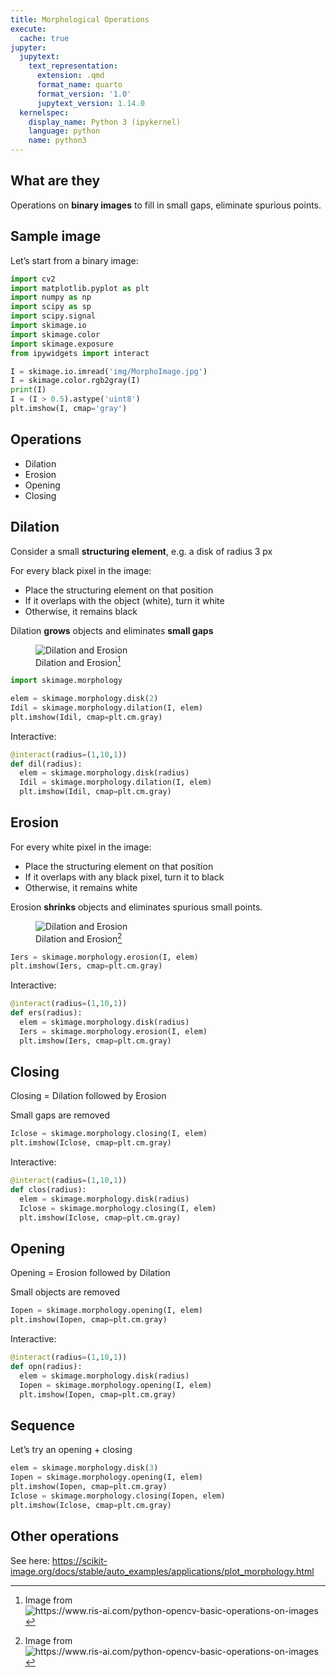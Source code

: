 ```yaml
---
title: Morphological Operations
execute: 
  cache: true
jupyter:
  jupytext:
    text_representation:
      extension: .qmd
      format_name: quarto
      format_version: '1.0'
      jupytext_version: 1.14.0
  kernelspec:
    display_name: Python 3 (ipykernel)
    language: python
    name: python3
---
```


## What are they

Operations on **binary images** to fill in small gaps, eliminate spurious points.

## Sample image

Let's start from a binary image:

```python
import cv2
import matplotlib.pyplot as plt
import numpy as np
import scipy as sp
import scipy.signal
import skimage.io
import skimage.color
import skimage.exposure
from ipywidgets import interact

I = skimage.io.imread('img/MorphoImage.jpg')
I = skimage.color.rgb2gray(I)
print(I)
I = (I > 0.5).astype('uint8')
plt.imshow(I, cmap='gray')
```

## Operations

- Dilation
- Erosion
- Opening 
- Closing

## Dilation

Consider a small **structuring element**, e.g. a disk of radius 3 px

For every black pixel in the image:

- Place the structuring element on that position
- If it overlaps with the object (white), turn it white
- Otherwise, it remains black

Dilation **grows** objects and eliminates **small gaps**

![Dilation and Erosion[^srcDilEros]](img/DilationAndErosion.jpg)

[^srcDilEros]: Image from ![https://www.ris-ai.com/python-opencv-basic-operations-on-images](https://www.ris-ai.com/python-opencv-basic-operations-on-images)

```python
import skimage.morphology

elem = skimage.morphology.disk(2)
Idil = skimage.morphology.dilation(I, elem)
plt.imshow(Idil, cmap=plt.cm.gray)
```

Interactive:
```python
@interact(radius=(1,10,1))
def dil(radius):
  elem = skimage.morphology.disk(radius)
  Idil = skimage.morphology.dilation(I, elem)
  plt.imshow(Idil, cmap=plt.cm.gray)
```

## Erosion

For every white pixel in the image:

- Place the structuring element on that position
- If it overlaps with any black pixel, turn it to black
- Otherwise, it remains white

Erosion **shrinks** objects and eliminates spurious small points.

![Dilation and Erosion[^srcDilEros]](img/DilationAndErosion.jpg)

```python
Iers = skimage.morphology.erosion(I, elem)
plt.imshow(Iers, cmap=plt.cm.gray)
```

Interactive:
```python
@interact(radius=(1,10,1))
def ers(radius):
  elem = skimage.morphology.disk(radius)
  Iers = skimage.morphology.erosion(I, elem)
  plt.imshow(Iers, cmap=plt.cm.gray)
```


## Closing

Closing = Dilation followed by Erosion

Small gaps are removed

```python
Iclose = skimage.morphology.closing(I, elem)
plt.imshow(Iclose, cmap=plt.cm.gray)
```

Interactive:
```python
@interact(radius=(1,10,1))
def clos(radius):
  elem = skimage.morphology.disk(radius)
  Iclose = skimage.morphology.closing(I, elem)
  plt.imshow(Iclose, cmap=plt.cm.gray)
```

## Opening

Opening = Erosion followed by Dilation

Small objects are removed

```python
Iopen = skimage.morphology.opening(I, elem)
plt.imshow(Iopen, cmap=plt.cm.gray)
```

Interactive:
```python
@interact(radius=(1,10,1))
def opn(radius):
  elem = skimage.morphology.disk(radius)
  Iopen = skimage.morphology.opening(I, elem)
  plt.imshow(Iopen, cmap=plt.cm.gray)
```

## Sequence

Let's try an opening + closing

```python
elem = skimage.morphology.disk(3)
Iopen = skimage.morphology.opening(I, elem)
plt.imshow(Iopen, cmap=plt.cm.gray)
Iclose = skimage.morphology.closing(Iopen, elem)
plt.imshow(Iclose, cmap=plt.cm.gray)
```

## Other operations

See here: [https://scikit-image.org/docs/stable/auto_examples/applications/plot_morphology.html](https://scikit-image.org/docs/stable/auto_examples/applications/plot_morphology.html)